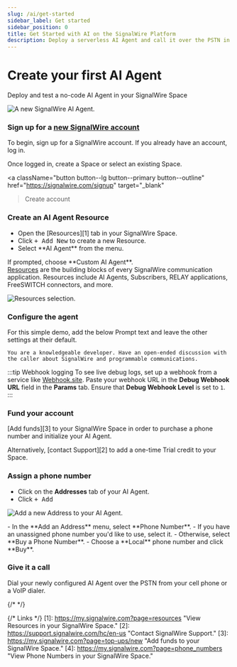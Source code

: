 ```yaml
---
slug: /ai/get-started
sidebar_label: Get started
sidebar_position: 0
title: Get Started with AI on the SignalWire Platform
description: Deploy a serverless AI Agent and call it over the PSTN in under 5 minutes - for free
---
```



# Create your first AI Agent

<Subtitle>Deploy and test a no-code AI Agent in your SignalWire Space</Subtitle>

![A new SignalWire AI Agent.](/docs/_common/img/dashboard/resources/ai-agent/new-agent.webp)

<Steps>

### Sign up for a <a href="https://signalwire.com/signup" target="_blank">new SignalWire account</a>

To begin, sign up for a SignalWire account. If you already have an account, log in.

Once logged in, create a Space or select an existing Space.

<a 
  className="button button--lg button--primary button--outline"
  href="https://signalwire.com/signup"
  target="_blank"
>Create account</a>

### Create an AI Agent Resource

<div className="row">
  <div className="col col--6">
    <ul>
      <li>Open the [Resources][1] tab in your SignalWire Space.</li>
      <li>Click <kbd>+ Add New</kbd> to create a new Resource.</li>
      <li>Select **AI Agent** from the menu.</li>
    </ul>
    If prompted, choose **Custom AI Agent**.
  </div>
  <div className="col col--6">
    <Admonition type="info" title="What's a Resource?"><a href="/platform/call-fabric/managing-your-signalwire-resources#resource-types">Resources</a> are the building blocks of every SignalWire communication application. Resources include AI Agents, Subscribers, RELAY applications, FreeSWITCH connectors, and more.</Admonition>
  </div>
</div>

![Resources selection.](/docs/_common/img/dashboard/resources/add-new-resource.webp)

### Configure the agent

For this simple demo, add the below Prompt text and leave the other settings at their default.

```plaintext
You are a knowledgeable developer. Have an open-ended discussion with the caller about SignalWire and programmable communications.
```

:::tip Webhook logging
To see live debug logs, set up a webhook from a service like [Webhook.site](https://webhook.site/). Paste your webhook URL in the **Debug Webhook URL** field in the **Params** tab. Ensure that **Debug Webhook Level** is set to `1`.
:::

### Fund your account

[Add funds][3] to your SignalWire Space in order to purchase a phone number and initialize your AI Agent.

Alternatively, [contact Support][2] to add a one-time Trial credit to your Space.

### Assign a phone number

- Click on the **Addresses** tab of your AI Agent.
- Click <kbd>+ Add</kbd>

![Add a new Address to your AI Agent.](/docs/_common/img/dashboard/resources/ai-agent/addresses/add-address.webp)

<div className="row">
<div className="col col--8">
- In the **Add an Address** menu, select **Phone Number**.
- If you have an unassigned phone number you'd like to use, select it.
- Otherwise, select **Buy a Phone Number**.
- Choose a **Local** phone number and click **Buy**.
</div>
<div className="col col--4">
<LinkCard title="Buying a phone number" description="In-depth guide to purchasing a phone number on the SignalWire platform"
    link="https://developer.signalwire.com/platform/phone-numbers/getting-started/buying-a-phone-number/"/>
</div>
</div>

### Give it a call

Dial your newly configured AI Agent over the PSTN from your cell phone or a VoIP dialer.

</Steps>

{/* <DocCardList /> */}

{/* Links */}
[1]: https://my.signalwire.com?page=resources "View Resources in your SignalWire Space."
[2]: https://support.signalwire.com/hc/en-us "Contact SignalWire Support."
[3]: https://my.signalwire.com?page=top-ups/new "Add funds to your SignalWire Space."
[4]: https://my.signalwire.com?page=phone_numbers "View Phone Numbers in your SignalWire Space."